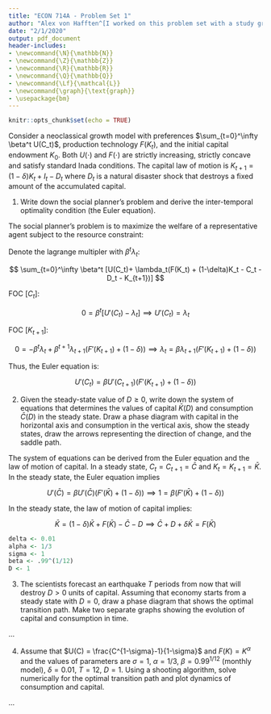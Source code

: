 ```yaml
---
title: "ECON 714A - Problem Set 1"
author: "Alex von Hafften^[I worked on this problem set with a study group of Michael Nattinger, Andrew Smith, and Ryan Mather. I also discussed problems with Emily Case, Sarah Bass, and Danny Edgel.]"
date: "2/1/2020"
output: pdf_document
header-includes:
- \newcommand{\N}{\mathbb{N}}
- \newcommand{\Z}{\mathbb{Z}}
- \newcommand{\R}{\mathbb{R}}
- \newcommand{\Q}{\mathbb{Q}}
- \newcommand{\Lf}{\mathcal{L}}
- \newcommand{\graph}{\text{graph}}
- \usepackage{bm}
---
```


```r
knitr::opts_chunk$set(echo = TRUE)
```

Consider a neoclassical growth model with preferences $\sum_{t=0}^\infty \beta^t U(C_t)$, production technology $F(K_t)$, and the initial capital endowment $K_0$. Both $U(\cdot)$ and $F(\cdot)$ are strictly increasing, strictly concave and satisfy standard Inada conditions. The capital law of motion is $K_{t+1} = (1 - \delta) K_t + I_t - D_t$ where $D_t$ is a natural disaster shock that destroys a fixed amount of the accumulated capital.

1. Write down the social planner’s problem and derive the inter-temporal optimality condition (the Euler equation).

The social planner’s problem is to maximize the welfare of a representative agent subject to the resource constraint:

\begin{align*}
\max_{\{C_t, K_{t+1}\}} & \sum_{t=0}^\infty \beta^t U(C_t) \\
\text{s.t. } & C_t + D_t + K_{t+1} = F(K_t) + (1-\delta)K_t
\end{align*}

Denote the lagrange multipler with $\beta^t\lambda_t$:

$$
\sum_{t=0}^\infty \beta^t [U(C_t)+ \lambda_t(F(K_t) + (1-\delta)K_t - C_t - D_t - K_{t+1})]
$$

FOC [$C_t$]:

$$
0 = \beta^t [U'(C_t) - \lambda_t] 
\implies
U'(C_t) = \lambda_t
$$

FOC [$K_{t+1}$]:

$$
0 = - \beta^t \lambda_t + \beta^{t+1} \lambda_{t+1} (F'(K_{t+1}) + (1-\delta)) 
\implies 
\lambda_t = \beta \lambda_{t+1} (F'(K_{t+1}) + (1 - \delta)) 
$$

Thus, the Euler equation is:

$$
U'(C_t) = \beta U'(C_{t+1}) (F'(K_{t+1}) + (1 - \delta)) 
$$

\pagebreak

2. Given the steady-state value of $D \ge 0$, write down the system of equations that determines the values of capital $\bar{K}(D)$ and consumption $\bar{C}(D)$ in the steady state. Draw a phase diagram with capital in the horizontal axis and consumption in the vertical axis, show the steady states, draw the arrows representing the direction of change, and the saddle path.

The system of equations can be derived from the Euler equation and the law of motion of capital. In a steady state, $C_t = C_{t+1} = \bar{C}$ and $K_t = K_{t+1} = \bar{K}$. In the steady state, the Euler equation implies

$$
U'(\bar{C}) = \beta U'(\bar{C}) (F'(\bar{K}) + (1 - \delta)) 
\implies 
1 = \beta (F'(\bar{K}) + (1 - \delta))
$$

In the steady state, the law of motion of capital implies:

$$
\bar{K} =  (1 - \delta) \bar{K} + F(\bar{K}) - \bar{C} - D 
\implies
\bar{C} + D + \delta \bar{K} = F(\bar{K})
$$

```r
delta <- 0.01
alpha <- 1/3
sigma <- 1
beta <- .99^(1/12)
D <- 1


```

3. The scientists forecast an earthquake $T$ periods from now that will destroy $D >0$ units of capital. Assuming that economy starts from a steady state with $D= 0$, draw a phase diagram that shows the optimal transition path. Make two separate graphs showing the evolution of capital and consumption in time.

...

4. Assume that $U(C) = \frac{C^{1-\sigma}-1}{1-\sigma}$ and $F(K) =K^\alpha$ and the values of parameters are $\sigma = 1$, $\alpha = 1/3$, $\beta = 0.99^{1/12}$ (monthly model), $\delta = 0.01$, $T= 12$, $D= 1$. Using a shooting algorithm, solve numerically for the optimal transition path and plot dynamics of consumption and capital.

...